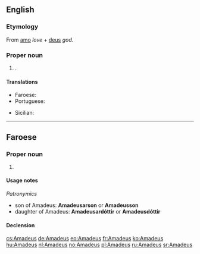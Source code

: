 ==English==

===Etymology===
From {{etyl|la|en}} [[amo]] ''love'' + [[deus]] ''god''.

===Proper noun===
{{en-proper noun}}

# {{given name|male|from=Latin}}.

====Translations====
{{trans-top|male given name}}
* Faroese: {{t|fo|Amadeus|m}}
* Portuguese: {{t|pt|Amadeu|m}}
{{trans-mid}}
* Sicilian: {{t|scn|Amideu|m}}
{{trans-bottom}}

----

==Faroese==

===Proper noun===
{{head|fo|proper noun|g=m}}

# {{given name|male|lang=fo}}

====Usage notes====
''Patronymics''
* son of Amadeus: '''Amadeusarson''' or '''Amadeusson'''
* daughter of Amadeus: '''Amadeusardóttir''' or '''Amadeusdóttir'''

====Declension====
{{fo-decl-proper-noun-s-indef|Amadeus|Amadeus|Amadeusi|Amadeusar, Amadeus}}

[[cs:Amadeus]]
[[de:Amadeus]]
[[eo:Amadeus]]
[[fr:Amadeus]]
[[ko:Amadeus]]
[[hu:Amadeus]]
[[nl:Amadeus]]
[[no:Amadeus]]
[[pl:Amadeus]]
[[ru:Amadeus]]
[[sr:Amadeus]]